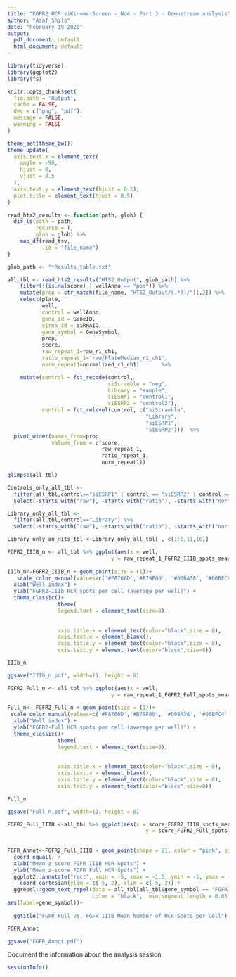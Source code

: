 ---
title: "FGFR2 HCR siKinome Screen - No4 - Part 3 - Downstream analysis"
author: "Asaf Shilo"
date: "February 19 2020"
output:
  pdf_document: default
  html_document: default
---

```{r}
library(tidyverse)
library(ggplot2)
library(fs)
```

```{r, include=FALSE, warning=FALSE}
knitr::opts_chunk$set(
  fig.path = 'Output',
  cache = FALSE,
  dev = c("png", "pdf"),
  message = FALSE,
  warning = FALSE
)

theme_set(theme_bw())
theme_update(
  axis.text.x = element_text(
    angle = -90,
    hjust = 0,
    vjust = 0.5
  ),
  axis.text.y = element_text(hjust = 0.5),
  plot.title = element_text(hjust = 0.5)
)
```

```{r}
read_hts2_results <- function(path, glob) {
  dir_ls(path = path,
         recurse = T,
         glob = glob) %>%
    map_df(read_tsv,
           .id = "file_name")
}
```

```{r}
glob_path <- "*Results_table.txt"
```

```{r}
all_tbl <- read_hts2_results("HTS2_Output", glob_path) %>%
    filter(!(is.na(score) | wellAnno == "pos")) %>%
    mutate(prop = str_match(file_name, "HTS2_Output/(.*?)/")[,2]) %>%
    select(plate, 
           well, 
           control = wellAnno, 
           gene_id = GeneID,
           sirna_id = siRNAID,
           gene_symbol = GeneSymbol,
           prop,
           score,
           raw_repeat_1=raw_r1_ch1,
           ratio_repeat_1='raw/PlateMedian_r1_ch1',
           norm_repeat1=normalized_r1_ch1)       %>%   

    mutate(control = fct_recode(control,
                                siScramble = "neg",
                                Library = "sample",
                                siESRP1 = "control1",
                                siESRP2 = "control2"),
           control = fct_relevel(control, c("siScramble", 
                                            "Library", 
                                            "siESRP1",
                                            "siESRP2")))  %>%  
  pivot_wider(names_from=prop,
              values_from = c(score,
                              raw_repeat_1,
                              ratio_repeat_1,
                              norm_repeat1))
```

```{r}
glimpse(all_tbl)
```

```{r, echo = F}
Controls_only_all_tbl <-
  filter(all_tbl,control=="siESRP1" | control == "siESRP2" | control =="siScramble")%>%
  select(-starts_with("raw"), -starts_with("ratio"), -starts_with("norm"))
```


```{r, echo = F}
Library_only_all_tbl <-
  filter(all_tbl,control=="Library") %>%
  select(-starts_with("raw"), -starts_with("ratio"), -starts_with("norm"))
```

```{r, echo = F}
Library_only_an_Hits_tbl <-Library_only_all_tbl[ , c(1:6,11,16)]
```


```{r, echo = F}
FGFR2_IIIB_n <- all_tbl %>% ggplot(aes(x = well, 
                                 y = raw_repeat_1_FGFR2_IIIB_spots_mean, color = as.factor(plate)))
                                         
IIIb_n<-FGFR2_IIIB_n + geom_point(size = (1))+
   scale_color_manual(values=c('#F8766D','#B79F00', '#00BA38', '#00BFC4', '#619CFF', '#F564E3'), name="plate index") +
  xlab("Well index") +
  ylab("FGFR2-IIIb HCR spots per cell (average per well)") +
  theme_classic()+
                theme(
                legend.text = element_text(size=8),
                
               
                axis.title.x = element_text(color="black",size = 8),
                axis.text.x = element_blank(),
                axis.title.y = element_text(color="black",size = 8),
                axis.text.y = element_text(color="black",size=8))

IIIb_n
```

```{r, echo = F}
ggsave("IIIb_n.pdf", width=11, height = 8)
```

```{r, echo = F}
FGFR2_Full_n <- all_tbl %>% ggplot(aes(x = well, 
                                 y = raw_repeat_1_FGFR2_Full_spots_mean, color = as.factor(plate)))
                                         
Full_n<- FGFR2_Full_n + geom_point(size = (1))+
 scale_color_manual(values=c('#F8766D','#B79F00', '#00BA38', '#00BFC4', '#619CFF', '#F564E3'), name="plate index") +
  xlab("Well index") +
  ylab("FGFR2-Full HCR spots per cell (average per well)") +
  theme_classic()+
                theme(
                legend.text = element_text(size=8),
                
               
                axis.title.x = element_text(color="black",size = 8),
                axis.text.x = element_blank(),
                axis.title.y = element_text(color="black",size = 8),
                axis.text.y = element_text(color="black",size=8))

Full_n
```

```{r, echo = F}
ggsave("Full_n.pdf", width=11, height = 8)
```

```{r, echo = F}
FGFR2_Full_IIIB <-all_tbl %>% ggplot(aes(x = score_FGFR2_IIIB_spots_mean, 
                                            y = score_FGFR2_Full_spots_mean))
 
                                         
FGFR_Annot<-FGFR2_Full_IIIB + geom_point(shape = 21, color = "pink", size = 0.2 ) + 
  coord_equal() +
  xlab("Mean z-score FGFR IIIB HCR Spots") +
  ylab("Mean z-score FGFR Full HCR Spots") +
  ggplot2::annotate("rect", xmin = -5, xmax = -1.5, ymin = -5, ymax = -1.5, alpha = 1, fill = "#E5E5FF", color = "#E5E5FF")+
    coord_cartesian(ylim = c(-5, 2), xlim = c(-5, 2)) +
  ggrepel::geom_text_repel(data = all_tbl[all_tbl$gene_symbol == 'FGFR1'  | all_tbl$gene_symbol == 'FGFR2' | all_tbl$gene_symbol == 'FGFR3'  | all_tbl$gene_symbol == 'FGFR4',],
                           color = "black",  min.segment.length = 0.05, seed = 42, box.padding = 0.7,
aes(label=gene_symbol))+
  
  ggtitle("FGFR Full vs. FGFR IIIB Mean Number of HCR Spots per Cell")

FGFR_Annot
```

```{r, echo = F}
ggsave("FGFR_Annot.pdf")
```

Document the information about the analysis session
```{r sessionInfo, results='markup'}
sessionInfo()
```
